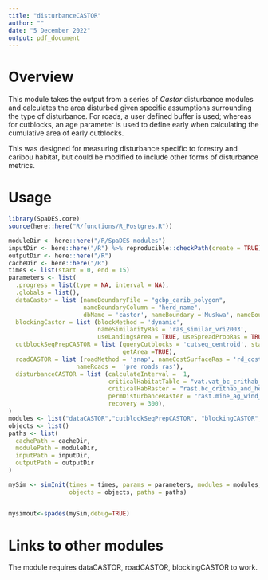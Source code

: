 ```yaml
---
title: "disturbanceCASTOR"
author: ""
date: "5 December 2022"
output: pdf_document
---
```


# Overview

This module takes the output from a series of *Castor* disturbance modules and calculates the area disturbed given specific assumptions surrounding the type of disturbance. For roads, a user defined buffer is used; whereas for cutblocks, an age parameter is used to define early when calculating the cumulative area of early cutblocks.

This was designed for measuring disturbance specific to forestry and caribou habitat, but could be modified to include other forms of disturbance metrics. 

# Usage

```r
library(SpaDES.core)
source(here::here("R/functions/R_Postgres.R"))

moduleDir <- here::here("/R/SpaDES-modules")
inputDir <- here::here("/R") %>% reproducible::checkPath(create = TRUE)
outputDir <- here::here("/R")
cacheDir <- here::here("/R")
times <- list(start = 0, end = 15)
parameters <- list(
  .progress = list(type = NA, interval = NA),
  .globals = list(),
  dataCastor = list (nameBoundaryFile = "gcbp_carib_polygon", 
                     nameBoundaryColumn = "herd_name",
                     dbName = 'castor', nameBoundary ='Muskwa', nameBoundaryGeom = 'geom'),
  blockingCastor = list (blockMethod = 'dynamic', 
                         nameSimilarityRas = 'ras_similar_vri2003', 
                         useLandingsArea = TRUE, useSpreadProbRas = TRUE),
  cutblockSeqPrepCASTOR = list (queryCutblocks = 'cutseq_centroid', startHarvestYear = 2004, 
                                getArea =TRUE),
  roadCASTOR = list (roadMethod = 'snap', nameCostSurfaceRas = 'rd_cost_surface', 
                   nameRoads =  'pre_roads_ras'),
  disturbanceCASTOR = list (calculateInterval =  1, 
                            criticalHabitatTable = "vat.vat_bc_crithab_and_herd",
                            criticalHabRaster = "rast.bc_crithab_and_herd",
                            permDisturbanceRaster = "rast.mine_ag_wind_rail",
                            recovery = 300),
)
modules <- list("dataCASTOR","cutblockSeqPrepCASTOR", "blockingCASTOR", "roadCASTOR", "disturbanceCASTOR")
objects <- list()
paths <- list(
  cachePath = cacheDir,
  modulePath = moduleDir,
  inputPath = inputDir,
  outputPath = outputDir
)

mySim <- simInit(times = times, params = parameters, modules = modules,
                 objects = objects, paths = paths)


mysimout<-spades(mySim,debug=TRUE) 
```


# Links to other modules

The module requires dataCASTOR, roadCASTOR, blockingCASTOR to work.

